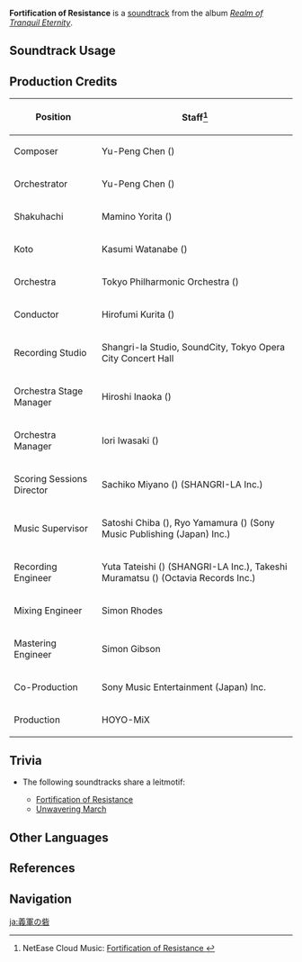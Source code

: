 {{Soundtrack Infobox
|image          = Realm of Tranquil Eternity.png
|album          = Realm of Tranquil Eternity
|disc           = 2
|number         = 48
|featured       =
|featured2      =
|featured3      =
|featured_disc  =
|featured_disc2 =
|featured_disc3 =
|youtube_id     = ofXaJ38x1ok
|spotify_id     = 15k0jaswNSF6RDs145Q504
|previous       = Another Conflict Incoming
|next           = Unwavering March
}}
'''Fortification of Resistance''' is a [[soundtrack]] from the album ''[[Realm of Tranquil Eternity]]''.

==Soundtrack Usage==
{{Soundtrack Usage
|quest    = 
|location = Fort Fujitou
|domain   = 
}}

==Production Credits==
{| class="wikitable"
! Position
! Staff<ref>NetEase Cloud Music: [https://music.163.com/#/song?id=1879108712 Fortification of Resistance {{zh|义军之砦}}]</ref>
|-
! Composer
| Yu-Peng Chen ({{zh|陈致逸}})
|-
! Orchestrator
| Yu-Peng Chen ({{zh|陈致逸}})
|-
! Shakuhachi
| Mamino Yorita ({{ja|寄田 真見乃}})
|-
! Koto
| Kasumi Watanabe ({{ja|渡邊 香澄}})
|-
! Orchestra
| Tokyo Philharmonic Orchestra ({{ja|東京フィルハーモニー交響楽団}})
|-
! Conductor
| Hirofumi Kurita ({{ja|栗田 博文}})
|-
! Recording Studio
| Shangri-la Studio, SoundCity, Tokyo Opera City Concert Hall
|-
! Orchestra Stage Manager
| Hiroshi Inaoka ({{ja|稲岡 宏司}})
|-
! Orchestra Manager
| Iori Iwasaki ({{ja|岩崎 井織}})
|-
! Scoring Sessions Director
| Sachiko Miyano ({{ja|宮野 幸子}}) (SHANGRI-LA Inc.)
|-
! Music Supervisor
| Satoshi Chiba ({{ja|千葉 智史}}), Ryo Yamamura ({{ja|山村 涼}}) (Sony Music Publishing (Japan) Inc.)
|-
! Recording Engineer
| Yuta Tateishi ({{ja|立石 佑太}}) (SHANGRI-LA Inc.), Takeshi Muramatsu ({{ja|村松 健}}) (Octavia Records Inc.)
|-
! Mixing Engineer
| Simon Rhodes
|-
! Mastering Engineer
| Simon Gibson
|-
! Co-Production
| Sony Music Entertainment (Japan) Inc.
|-
! Production
| HOYO-MiX
|}

==Trivia==
* <section begin="FortFujitouLeitmotif" />The following soundtracks share a leitmotif:
** [[Fortification of Resistance]]
** [[Unwavering March]] <section end="FortFujitouLeitmotif" />

==Other Languages==
{{Other Languages
|en      = Fortification of Resistance
|zhs     = 义军之砦
|zhs_rm  = Yìjūn zhī Zhài
|zht     = 義軍之砦
|zht_rm  = Yìjūn zhī Zhài
|zh_tl   = 
|ja      = 義軍の砦
|ja_rm   = Gigun no Toride
|ja_tl   = Fortress of the Righteous Army
}}

==References==
{{Reflist}}

==Navigation==
{{Soundtrack Navbox|Realm of Tranquil Eternity}}

[[ja:義軍の砦]]